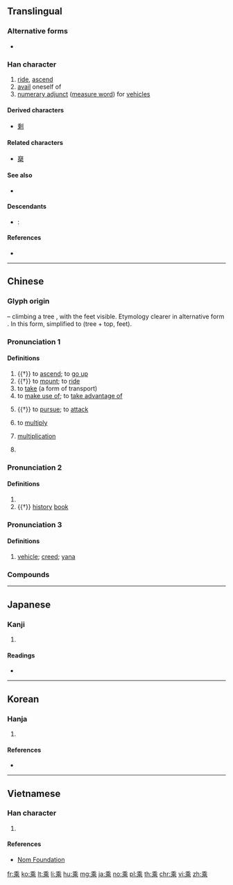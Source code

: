 {{also|乗|椉}}
==Translingual==
{{ja-forms|[[乗]]|乘|乘}}

===Alternative forms===
* {{l|mul|椉}}

===Han character===
{{Han char|rn=4|rad=丿|as=09|sn=10|four=20901|canj=HDLP|ids=⿻禾北}}

# [[ride]], [[ascend]]
# [[avail]] oneself of
# [[numerary adjunct]] ([[measure word]]) for [[vehicle]]s

====Derived characters====
* [[剩]]

====Related characters====
* [[椉]]

====See also====
* {{l|mul|埀}}

====Descendants====
* {{context|chiefly|Japanese|lang=ja}}: {{ja-l|乗}}

====References====
* {{Han ref|kx=0083.090|dkj=00154|dj=0166.400|hdz=10040.010|uh=4E58|ud=20056|bh=ADBC|bd=44476}}

----

==Chinese==
{{zh-forms|alt=乗,椉}}

===Glyph origin===
{{Han etyl}}
{{liushu|p}} – climbing a tree {{zh-l|*木}}, with the feet visible. Etymology clearer in alternative form {{zh-l|*椉}}. In this form, simplified to {{Han compound|禾|北}} (tree + top, feet).

===Pronunciation 1===
{{zh-pron
|m=chéng
|c=sing4
|mn=sêng
|h=pfs=sṳ̀n
|mc=1
|oc=1,1
|ma=
|cat=v,n,pn
}}

====Definitions====
{{zh-hanzi}}

# {{†}} to [[ascend]]; to [[go up]]
# {{†}} to [[mount]]; to [[ride]]
# to [[take]] (a form of transport)
# to [[make use of]]; to [[take advantage of]]
#: {{zh-x|乘機|to '''seize''' the opportunity}}
# {{†}} to [[pursue]]; to [[attack]]
# {{lb|zh|mathematics}} to [[multiply]]
#: {{zh-x|二 乘 八 等於 十六。|Two '''times''' eight equals sixteen.}}
# {{lb|zh|mathematics}} [[multiplication]]
#: {{zh-x|加.減.乘.除|addition, subtraction, '''multiplication''', division}}
# {{surname|lang=zh}}

===Pronunciation 2===
{{zh-pron
|m=shèng
|c=sing6
|mn=sēng
|h=pfs=sṳn
|dial=n
|mc=2
|oc=2,2
|ma=
|cat=n,cls
}}

====Definitions====
{{zh-hanzi}}

# {{zh-classifier|[[carriage]]s drawn by [[four]] [[horse]]s}}
# {{†}} [[history]] [[book]]

===Pronunciation 3===
{{zh-pron
|m=乘
|c=sing6
|dial=n
|mc=
|oc=
|ma=
|cat=n
}}

====Definitions====
{{zh-hanzi}}

# {{lb|zh|Buddhism}} [[vehicle]]; [[creed]]; [[yana]]

===Compounds===
{{zh-der|大乘:dàchéng, dàshèng|二乘:èrchéng, èrshèng|上乘:shàngchéng, shàngshèng|小乘:xiǎochéng, xiǎoshèng|三乘|三乘比|下乘|乘亂|乘亂坐大|乘人不備|乘人之危|乘人之厄|乘便|乘偽行詐|乘傳|乘其不備|乘其不意|乘冪|乘凶完配|乘務員|乘勝追擊|乘勝逐北|乘勢|乘化|乘危|乘坐|乘堅策肥|乘堅驅良|乘夜|乘奔御風|乘客|乘數|乘方|乘時|乘月|乘桴|乘槎|乘機|乘機坐大|乘機應變|乘法|乘流|乘涼|乘火打劫|乘田|乘積|乘空|乘肥衣輕|乘肩|乘興|乘興而來|乘船|乘虛|乘虛而入|乘號|乘車|乘車戴笠|乘軒|乘軒鶴|乘輕驅肥|乘輿|乘輿播越|乘輿播遷|乘酒|乘間|乘間投隙|乘除|乘隙|乘隙而入|乘雲|乘風破浪|乘馬|乘鶴|乘鶴駕雲|乘鸞跨鳳|乘黃|乘龍|乘龍佳婿|乘龍快婿|伍員乘潮|傳乘|共乘|出乘|加減乘除|千乘|千乘萬騎|卒乘|可乘之機|可乘之隙|史乘|因利乘便|大乘佛教|大乘經典|家乘|小乘戒|搭乘|摶柱乘梁|攝大乘論|晉乘楚杌|有機可乘|有隙可乘|服冕乘軒|枚乘|無勢可乘|無機可乘|無隙可乘|照乘珠|琴高乘鯉|百乘之家|盛衰相乘|萬乘|萬乘之國|萬乘之尊|竊幸乘寵|老鶴乘軒|自乘|被乘數|變亂紛乘|負乘致寇|貨幣乘數|超乘|跨鳳乘鸞|跨鳳乘龍|迭乘|野乘|陪乘|階乘|飛蓬乘風|飛龍乘雲|騎乘|驂乘|鶴乘軒|黃帝乘龍}}

----

==Japanese==

===Kanji===
{{ja-kanji|grade=|rs=丿09}}

# {{defn|lang=ja|sort=丿09}}

====Readings====
* {{ja-readings|goon=[[じょう]] (jō)|kanon=[[しょう]] (shō)|kun=[[のる]] (noru)}}

----

==Korean==

===Hanja===
{{ko-hanja|hangeul=승|rv=seung|mr=sŭng|eumhun=[[타다|탈]]|ehrv=tal|ehmr=t'al|ehy=}}

# {{defn|lang=ko|sort=丿09}}

====References====
* {{Hanja ref|nav=10257}}

----

==Vietnamese==

===Han character===
{{vi-hantu|[[thặng]], [[thắng]], [[thừa]]|rs=丿09}}

# {{defn|lang=vi|sort=丿09}}

====References====
* [http://nomfoundation.org/common/nom_details.php?codepoint=4e58 Nom Foundation]

[[fr:乘]]
[[ko:乘]]
[[lt:乘]]
[[li:乘]]
[[hu:乘]]
[[mg:乘]]
[[ja:乘]]
[[no:乘]]
[[pl:乘]]
[[th:乘]]
[[chr:乘]]
[[vi:乘]]
[[zh:乘]]